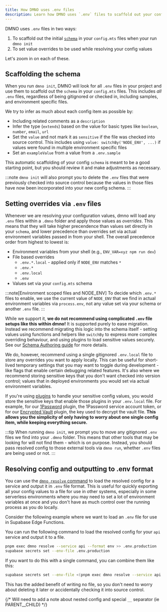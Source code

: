```yaml
---
title: How DMNO uses .env files
description: Learn how DMNO uses `.env` files to scaffold out your config schema and set value overrides.
---
```


DMNO uses `.env` files in two ways:
1. To scaffold out the initial [`schema`](/docs/guides/schema/) in your `config.mts` files when your run `dmno init`
2. To set value overrides to be used while resolving your config values

Let's zoom in on each of these.

## Scaffolding the schema

When you run `dmno init`, DMNO will look for all `.env` files in your project and use them to scaffold out the `schema` in your `config.mts` files. This includes _all_ `.env` files, regardless of being gitignored or checked in, including samples, and environment specific files.

We try to infer as much about each config item as possible by:
- Including related comments as a `description`
- Infer the type (`extends`) based on the value for basic types like `boolean`, `number`, `email`, `url`
- Set the `value` and not mark it as `sensitive` if the file was checked into source control. This includes using `value: switchBy('NODE_ENV', ...)` if values were found in multiple environment specific files
- Set an `exampleValue` from a value from a `.env.sample`

This automatic scaffolding of your config `schema` is meant to be a good starting point, but you should review it and make adjustments as necessary.

:::note
`dmno init` will also prompt you to delete the `.env` files that were previously checked into source control because the values in those files have now been incorporated into your new config schema.
:::

## Setting overrides via `.env` files

Whenever we are resolving your configuration values, dmno will load any `.env` files within a `.dmno` folder and apply those values as _overrides_. This means that they will take higher precendence than values set directly in your `schema`, and lower precedence than overrides set via actual environment variables passed in from your shell. The overall precedence order from highest to lowest is:
- Environment variables from your shell (e.g., `ENV_VAR=xyz npm run dev`)
- File based overrides
  - `.env.*.local`  - applied only if `NODE_ENV` matches `*`
  - `.env.*`
  - `.env.local`
  - `.env`
- Values set via your `config.mts` schema

:::note[Environment scoped files and NODE_ENV]
To decide which `.env.*` files to enable, we use the current value of `NODE_ENV` that we find in actual environment variables via `process.env`, not any value set via your schema or another `.env` file.
:::

While we support it, **we do not recommend using complicated `.env` file setups like this within dmno!** It is supported purely to ease migration. Instead we recommend migrating this logic into the schema itself - setting values using functions and helpers like `switchBy` to express more complex overriding behaviour, and using plugins to load sensitive values securely. See our [Schema Authoring guide](/docs/guides/schema/#value) for more details.

We do, however, recommend using a single gitignored `.env.local` file to store any overrides you want to apply locally. This can be useful for short-lived temporary settings that you may want to toggle during development - like flags that enable certain debugging related features. It's also where we recommend storing sensitive keys that you don't want checked into version control; values that in deployed environments you would set via actual environment variables.

If you're using [plugins](/docs/plugins/overview/) to handle your sensitive config values, you would store the sensitive keys that enable those plugins in your `.env.local` file. For example, for our [1Password](/docs/plugins/1password/) plugin, the 1Password service account token, or for our [Encrypted Vault](/docs/plugins/encrypted-vault/) plugin, the key used to decrypt the vault file. **This allows you the simplicity of only having to worry about one single config item, while keeping everything secure.**

:::tip
When running `dmno init`, we prompt you to move any gitignored `.env` files we find into your `.dmno` folder. This means that other tools that may be looking for will not find them - which is on purpose. Instead, you should pass resolved config to those external tools via `dmno run`, whether `.env` files are being used or not.
:::

## Resolving config and outputting to .env format

You can use the [`dmno resolve` command](/docs/reference/cli/resolve/) to load the resolved config for a service and output it in `.env` file format. This is useful for quickly exporting all your config values to a file for use in other systems, especially in some serverless environments where you may need to set a lot of environment variables at once and you don't have as much control over the running process as you do locally.

Consider the following example where we want to load an `.env` file for use in Supabase Edge Functions.

You can run the following command to load the resolved config for your `api` service and output it to a file.

```bash
pnpm exec dmno resolve --service api --format env >> .env.production
supabase secrets set --env-file .env.production
```

If you want to do this with a single command, you can combine them like this:

```bash
supabase secrets set --env-file <(pnpm exec dmno resolve --service api --format env)
```
This has the added benefit of writing no file, so you don't need to worry about deleting it later or accidentally checking it into source control.

{/* Will need to add a note about nested config and special `__` separator (ie PARENT__CHILD) */}
